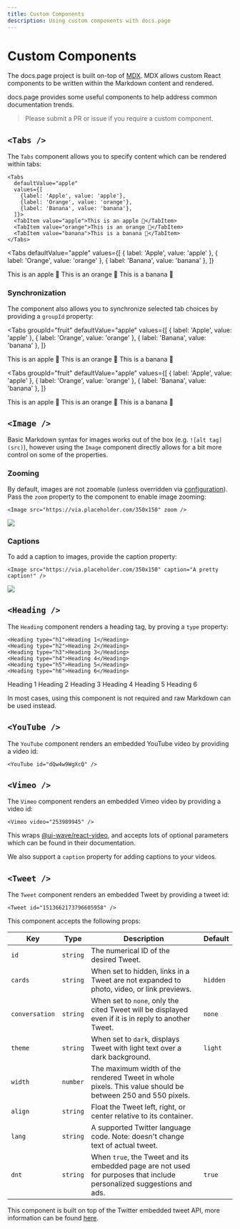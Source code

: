 ```yaml
---
title: Custom Components
description: Using custom components with docs.page
---
```


# Custom Components

The docs.page project is built on-top of [MDX](https://github.com/mdx-js/mdx). MDX allows
custom React components to be written within the Markdown content and rendered.

docs.page provides some useful components to help address common documentation trends.

> Please submit a PR or issue if you require a custom component.

## `<Tabs />`

The `Tabs` component allows you to specify content which can be rendered within tabs:

```
<Tabs
  defaultValue="apple"
  values={[
    {label: 'Apple', value: 'apple'},
    {label: 'Orange', value: 'orange'},
    {label: 'Banana', value: 'banana'},
  ]}>
  <TabItem value="apple">This is an apple 🍎</TabItem>
  <TabItem value="orange">This is an orange 🍊</TabItem>
  <TabItem value="banana">This is a banana 🍌</TabItem>
</Tabs>
```

<Tabs
  defaultValue="apple"
  values={[
    { label: 'Apple', value: 'apple' },
    { label: 'Orange', value: 'orange' },
    { label: 'Banana', value: 'banana' },
  ]}
>
  <TabItem value="apple">This is an apple 🍎</TabItem>
  <TabItem value="orange">This is an orange 🍊</TabItem>
  <TabItem value="banana">This is a banana 🍌</TabItem>
</Tabs>

### Synchronization

The component also allows you to synchronize selected tab choices by providing a `groupId` property:

<Tabs
  groupId="fruit"
  defaultValue="apple"
  values={[
    { label: 'Apple', value: 'apple' },
    { label: 'Orange', value: 'orange' },
    { label: 'Banana', value: 'banana' },
  ]}
>
  <TabItem value="apple">This is an apple 🍎</TabItem>
  <TabItem value="orange">This is an orange 🍊</TabItem>
  <TabItem value="banana">This is a banana 🍌</TabItem>
</Tabs>

<Tabs
  groupId="fruit"
  defaultValue="apple"
  values={[
    { label: 'Apple', value: 'apple' },
    { label: 'Orange', value: 'orange' },
    { label: 'Banana', value: 'banana' },
  ]}
>
  <TabItem value="apple">This is an apple 🍎</TabItem>
  <TabItem value="orange">This is an orange 🍊</TabItem>
  <TabItem value="banana">This is a banana 🍌</TabItem>
</Tabs>

## `<Image />`

Basic Markdown syntax for images works out of the box (e.g. `![alt tag](src)`), however using the `Image`
component directly allows for a bit more control on some of the properties.

### Zooming

By default, images are not zoomable (unless overridden via [configuration](/configuration)). Pass the `zoom` property to the component to enable image zooming:

```
<Image src="https://via.placeholder.com/350x150" zoom />
```

<Image src="https://via.placeholder.com/350x150" zoom />

### Captions

To add a caption to images, provide the caption property:

```
<Image src="https://via.placeholder.com/350x150" caption="A pretty caption!" />
```

<Image src="https://via.placeholder.com/350x150" caption="A pretty caption!" />

## `<Heading />`

The `Heading` component renders a heading tag, by proving a `type` property:

```
<Heading type="h1">Heading 1</Heading>
<Heading type="h2">Heading 2</Heading>
<Heading type="h3">Heading 3</Heading>
<Heading type="h4">Heading 4</Heading>
<Heading type="h5">Heading 5</Heading>
<Heading type="h6">Heading 6</Heading>
```

<Heading type="h1">Heading 1</Heading>
<Heading type="h2">Heading 2</Heading>
<Heading type="h3">Heading 3</Heading>
<Heading type="h4">Heading 4</Heading>
<Heading type="h5">Heading 5</Heading>
<Heading type="h6">Heading 6</Heading>

In most cases, using this component is not required and raw Markdown can be used instead.

## `<YouTube />`

The `YouTube` component renders an embedded YouTube video by providing a video id:

```
<YouTube id="dQw4w9WgXcQ" />
```

<YouTube id="dQw4w9WgXcQ" />

## `<Vimeo />`

The `Vimeo` component renders an embedded Vimeo video by providing a video id:

```
<Vimeo video="253989945" />
```

<Vimeo video="253989945" />

This wraps [@ui-wave/react-video](https://www.npmjs.com/package/@u-wave/react-vimeo), and accepts lots of optional parameters
which can be found in their documentation.

We also support a `caption` property for adding captions to your videos.

## `<Tweet />`

The `Tweet` component renders an embedded Tweet by providing a tweet id:

```
<Tweet id="1513662173796605958" />
```

<Tweet id="1513662173796605958" />

This component accepts the following props:

| Key            | Type     | Description                                                                                                           | Default  |
| -------------- | -------- | --------------------------------------------------------------------------------------------------------------------- | -------- |
| `id`           | `string` | The numerical ID of the desired Tweet.                                                                                |          |
| `cards`        | `string` | When set to hidden, links in a Tweet are not expanded to photo, video, or link previews.                              | `hidden` |
| `conversation` | `string` | When set to `none`, only the cited Tweet will be displayed even if it is in reply to another Tweet.                   | `none`   |
| `theme`        | `string` | When set to `dark`, displays Tweet with light text over a dark background.                                            | `light`  |
| `width`        | `number` | The maximum width of the rendered Tweet in whole pixels. This value should be between 250 and 550 pixels.             |          |
| `align`        | `string` | Float the Tweet left, right, or center relative to its container.                                                     |          |
| `lang`         | `string` | A supported Twitter language code. Note: doesn't change text of actual tweet.                                         |          |
| `dnt`          | `string` | When `true`, the Tweet and its embedded page are not used for purposes that include personalized suggestions and ads. | `true`   |

This component is built on top of the Twitter embedded tweet API, more information can be found [here](https://developer.twitter.com/en/docs/twitter-for-websites/embedded-tweets/guides/embedded-tweet-parameter-reference).
